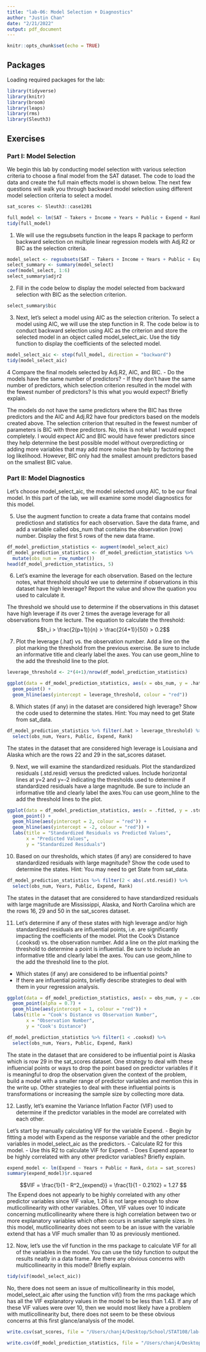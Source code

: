 ```yaml
---
title: "lab-06: Model Selection + Diagnostics"
author: "Justin Chan"
date: "2/21/2022"
output: pdf_document
---
```


```r
knitr::opts_chunk$set(echo = TRUE)
```

## Packages

Loading required packages for the lab:
```r
library(tidyverse)
library(knitr)
library(broom)
library(leaps)
library(rms)
library(Sleuth3)
```

## Exercises

### Part I: Model Selection

We begin this lab by conducting model selection with various selection criteria to choose a final model from the SAT dataset. The code to load the data and create the full main effects model is shown below. The next few questions will walk you through backward model selection using different model selection criteria to select a model.

```r
sat_scores <- Sleuth3::case1201

full_model <- lm(SAT ~ Takers + Income + Years + Public + Expend + Rank, data = sat_scores)
tidy(full_model)
```

1. We will use the regsubsets function in the leaps R package to perform backward selection on multiple linear regression models with Adj.R2 or BIC as the selection criteria.

```r
model_select <- regsubsets(SAT ~ Takers + Income + Years + Public + Expend + Rank , data = sat_scores, method = "backward")
select_summary <- summary(model_select)
coef(model_select, 1:6)
select_summary$adjr2
```

2. Fill in the code below to display the model selected from backward selection with BIC as the selection criterion.
```r
select_summary$bic
```

3. Next, let’s select a model using AIC as the selection criterion. To select a model using AIC, we will use the step function in R. The code below is to conduct backward selection using AIC as the criterion and store the selected model in an object called model_select_aic. Use the tidy function to display the coefficients of the selected model.

```r
model_select_aic <- step(full_model, direction = "backward")
tidy(model_select_aic)
```

4 Compare the final models selected by Adj.R2, AIC, and BIC.
- Do the models have the same number of predictors?
- If they don’t have the same number of predictors, which selection criterion resulted in the model with the fewest number of predictors? Is this what you would expect? Briefly explain.

The models do not have the same predictors where the BIC has three predictors and the AIC and Adj.R2 have four predictors based on the models created above. The selection criterion that resulted in the fewest number of parameters is BIC with three predictors. No, this is not what I would expect completely. I would expect AIC and BIC would have fewer predictors since they help determine the best possible model without overpredicting or adding more variables that may add more noise than help by factoring the log likelihood. However, BIC only had the smallest amount predictors based on the smallest BIC value.

### Part II: Model Diagnostics

Let’s choose model_select_aic, the model selected usng AIC, to be our final model. In this part of the lab, we will examine some model diagnostics for this model.

5. Use the augment function to create a data frame that contains model predictiosn and statistics for each observation. Save the data frame, and add a variable called obs_num that contains the observation (row) number. Display the first 5 rows of the new data frame.

```r
df_model_prediction_statistics <- augment(model_select_aic)
df_model_prediction_statistics <- df_model_prediction_statistics %>% 
  mutate(obs_num = row_number())
head(df_model_prediction_statistics, 5)
```

6. Let’s examine the leverage for each observation. Based on the lecture notes, what threshold should we use to determine if observations in this dataset have high leverage? Report the value and show the quation you used to calculate it.

The threshold we should use to determine if the observations in this dataset have high leverage if its over 2 times the average leverage for all observations from the lecture. The equation to calculate the threshold:
$$h_i > \frac{2(p+1)}{n} > \frac{2(4+1)}{50} > 0.2$$

7. Plot the leverage (.hat) vs. the observation number. Add a line on the plot marking the threshold from the previous exercise. Be sure to include an informative title and clearly label the axes. You can use geom_hline to the add the threshold line to the plot.

```r
leverage_threshold <- 2*(4+1)/nrow(df_model_prediction_statistics)

ggplot(data = df_model_prediction_statistics, aes(x = obs_num, y = .hat)) +
  geom_point() + 
  geom_hline(aes(yintercept = leverage_threshold, colour = "red"))
```

8. Which states (if any) in the dataset are considered high leverage? Show the code used to determine the states. Hint: You may need to get State from sat_data.

```r
df_model_prediction_statistics %>% filter(.hat > leverage_threshold) %>% 
  select(obs_num, Years, Public, Expend, Rank)
```
The states in the dataset that are considered high leverage is Louisiana and Alaska which are the rows 22 and 29 in the sat_scores dataset.

9. Next, we will examine the standardized residuals. Plot the standardized residuals (.std.resid) versus the predicted values. Include horizontal lines at y=2 and y=-2 indicating the thresholds used to determine if standardized residuals have a large magnitude. Be sure to include an informative title and clearly label the axes.You can use geom_hline to the add the threshold lines to the plot.

```r
ggplot(data = df_model_prediction_statistics, aes(x = .fitted, y = .std.resid)) +
  geom_point() + 
  geom_hline(aes(yintercept = 2, colour = "red")) +
  geom_hline(aes(yintercept = -2, colour = "red")) +
  labs(title = "Standardized Residuals vs Predicted Values",
       x = "Predicted Values",
       y = "Standardized Residuals")
```

10. Based on our thresholds, which states (if any) are considered to have standardized residuals with large magnitude? Show the code used to determine the states. Hint: You may need to get State from sat_data.

```r
df_model_prediction_statistics %>% filter(2 < abs(.std.resid)) %>% 
  select(obs_num, Years, Public, Expend, Rank)
```

The states in the dataset that are considered to have standardized residuals with large magnitude are Mississippi, Alaska, and North Carolina which are the rows 16, 29 and 50 in the sat_scores dataset.

11. Let’s determine if any of these states with high leverage and/or high standardized residuals are influential points, i.e. are significantly impacting the coefficients of the model. Plot the Cook’s Distance (.cooksd) vs. the observation number. Add a line on the plot marking the threshold to determine a point is influential. Be sure to include an informative title and clearly label the axes. You can use geom_hline to the add the threshold line to the plot.
- Which states (if any) are considered to be influential points?
- If there are influential points, briefly describe strategies to deal with them in your regression analysis.

```r
ggplot(data = df_model_prediction_statistics, aes(x = obs_num, y = .cooksd)) +
  geom_point(alpha = 0.7) + 
  geom_hline(aes(yintercept = 1, colour = "red")) +
  labs(title = "Cook's Distance vs Observation Number",
       x = "Observation Number",
       y = "Cook's Distance")

df_model_prediction_statistics %>% filter(1 < .cooksd) %>% 
  select(obs_num, Years, Public, Expend, Rank)
```

The state in the dataset that are considered to be influential point is Alaska which is row 29 in the sat_scores dataset. One strategy to deal with these influencial points or ways to drop the point based on predictor variables if it is meaningful to drop the observation given the context of the problem, build a model with a smaller range of predictor variables and mention this in the write up. Other strategies to deal with these influential points is transformations or increasing the sample size by collecting more data.

12. Lastly, let’s examine the Variance Inflation Factor (VIF) used to determine if the predictor variables in the model are correlated with each other.

Let’s start by manually calculating VIF for the variable Expend.
- Begin by fitting a model with Expend as the response variable and the other predictor variables in model_select_aic as the predictors.
- Calculate R2 for this model.
- Use this R2 to calculate VIF for Expend.
- Does Expend appear to be highly correlated with any other predictor variables? Briefly explain.

```r
expend_model <- lm(Expend ~ Years + Public + Rank, data = sat_scores)
summary(expend_model)$r.squared
```
$$VIF = \frac{1}{1 - R^2_{expend}} = \frac{1}{1 - 0.2102} = 1.27 $$
The Expend does not appearly to be highly correlated with any other predictor variables since VIF value, 1.26 is not large enough to show mutlicollinearity with other variables. Often, VIF values over 10 indicate concerning mutlicollinearity where there is high correlation between two or more explanatory variables which often occurs in smaller sample sizes. In this model, mutlicollinearity does not seem to be an issue with the variable extend that has a VIF much smaller than 10 as previously mentioned.

12. Now, let’s use the vif function in the rms package to calculate VIF for all of the variables in the model. You can use the tidy function to output the results neatly in a data frame. Are there any obvious concerns with multicollinearity in this model? Briefly explain.

```r
tidy(vif(model_select_aic))
```

No, there does not seem an issue of multicollinearity in this model, model_select_aic after using the function vif() from the rms package which has all the VIF explanatory values in the model to be less than 1.43. If any of these VIF values were over 10, then we would most likely have a problem with mutlicollinearity but, there does not seem to be these obvious concerns at this first glance/analysis of the model.

```r
write.csv(sat_scores, file = "/Users/chanj4/Desktop/School/STAT108/lab-06/raw_data/sat_scores.csv")

write.csv(df_model_prediction_statistics, file = "/Users/chanj4/Desktop/School/STAT108/lab-06/mod_data/df_model_prediction_statistics.csv")
```

